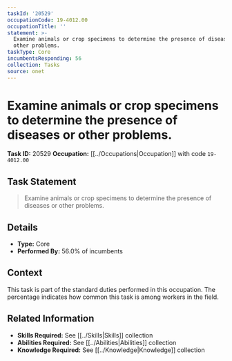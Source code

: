 ```yaml
---
taskId: '20529'
occupationCode: 19-4012.00
occupationTitle: ''
statement: >-
  Examine animals or crop specimens to determine the presence of diseases or
  other problems.
taskType: Core
incumbentsResponding: 56
collection: Tasks
source: onet
---
```

# Examine animals or crop specimens to determine the presence of diseases or other problems.

**Task ID:** 20529
**Occupation:** [[../Occupations|Occupation]] with code `19-4012.00`

## Task Statement

> Examine animals or crop specimens to determine the presence of diseases or other problems.

## Details

- **Type:** Core
- **Performed By:** 56.0% of incumbents

## Context

This task is part of the standard duties performed in this occupation. The percentage indicates how common this task is among workers in the field.

## Related Information

- **Skills Required:** See [[../Skills|Skills]] collection
- **Abilities Required:** See [[../Abilities|Abilities]] collection
- **Knowledge Required:** See [[../Knowledge|Knowledge]] collection
